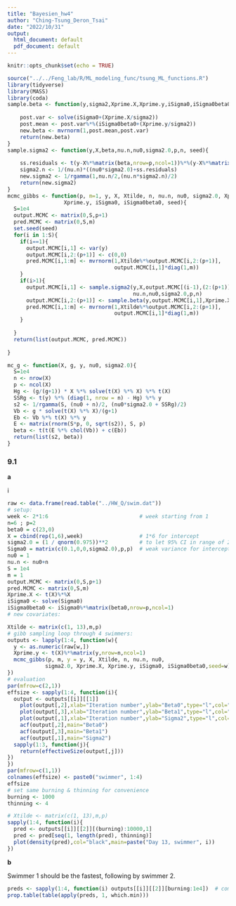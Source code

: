 ---
title: "Bayesien_hw4"
author: "Ching-Tsung_Deron_Tsai"
date: "2022/10/31"
output:
  html_document: default
  pdf_document: default
---

```{r setup, include=FALSE}
knitr::opts_chunk$set(echo = TRUE)
```

```{r packages, message=FALSE, warning=FALSE}
source("../../Feng_lab/R/ML_modeling_func/tsung_ML_functions.R")
library(tidyverse)
library(MASS)
library(coda)
sample.beta <- function(y,sigma2,Xprime.X,Xprime.y,iSigma0,iSigma0beta0){
	
	post.var <- solve(iSigma0+(Xprime.X/sigma2))
	post.mean <- post.var%*%(iSigma0beta0+(Xprime.y/sigma2))
	new.beta <- mvrnorm(1,post.mean,post.var)
	return(new.beta)
}
sample.sigma2 <- function(y,X,beta,nu.n,nu0,sigma2.0,p,n, seed){
	
	ss.residuals <- t(y-X%*%matrix(beta,nrow=p,ncol=1))%*%(y-X%*%matrix(beta,nrow=p,ncol=1))
	sigma2.n <- 1/(nu.n)*((nu0*sigma2.0)+ss.residuals)
	new.sigma2 <- 1/rgamma(1,nu.n/2,(nu.n*sigma2.n)/2)
	return(new.sigma2)
}
mcmc_gibbs <- function(p, m=1, y, X, Xtilde, n, nu.n, nu0, sigma2.0, Xprime.X,
                  Xprime.y, iSigma0, iSigma0beta0, seed){
  S=1e4
  output.MCMC <- matrix(0,S,p+1)
  pred.MCMC <- matrix(0,S,m)
  set.seed(seed)
  for(i in 1:S){
    if(i==1){
      output.MCMC[i,1] <- var(y)
      output.MCMC[i,2:(p+1)] <- c(0,0)
      pred.MCMC[i,1:m] <- mvrnorm(1,Xtilde%*%output.MCMC[i,2:(p+1)],
                                  output.MCMC[i,1]*diag(1,m))
    }
    if(i>1){
      output.MCMC[i,1] <- sample.sigma2(y,X,output.MCMC[(i-1),(2:(p+1))],
                                        nu.n,nu0,sigma2.0,p,n)
      output.MCMC[i,2:(p+1)] <- sample.beta(y,output.MCMC[i,1],Xprime.X,Xprime.y,iSigma0,iSigma0beta0)
      pred.MCMC[i,1:m] <- mvrnorm(1,Xtilde%*%output.MCMC[i,2:(p+1)],
                                  output.MCMC[i,1]*diag(1,m))
    }
    
  }
  return(list(output.MCMC, pred.MCMC))
  
}

mc_g <- function(X, g, y, nu0, sigma2.0){
  S=1e4
  n <- nrow(X)
  p <- ncol(X)
  Hg <- (g/(g+1)) * X %*% solve(t(X) %*% X) %*% t(X)
  SSRg <- t(y) %*% (diag(1, nrow = n) - Hg) %*% y
  s2 <- 1/rgamma(S, (nu0 + n)/2, (nu0*sigma2.0 + SSRg)/2)
  Vb <- g * solve(t(X) %*% X)/(g+1)
  Eb <- Vb %*% t(X) %*% y
  E <- matrix(rnorm(S*p, 0, sqrt(s2)), S, p)
  beta <- t(t(E %*% chol(Vb)) + c(Eb))
  return(list(s2, beta))
}
```

### 9.1

**a**

i

```{r a1}
raw <- data.frame(read.table("../HW_Q/swim.dat"))
# setup:
week <- 2*1:6                             # week starting from 1
n=6 ; p=2
beta0 = c(23,0)                           
X = cbind(rep(1,6),week)                  # 1*6 for intercept
sigma2.0 = (1 / qnorm(0.975))**2          # to let 95% CI in range of 22-24
Sigma0 = matrix(c(0.1,0,0,sigma2.0),p,p)  # weak variance for intercept
nu0 = 1
nu.n <- nu0+n
S = 1e4
m = 1
output.MCMC <- matrix(0,S,p+1)
pred.MCMC <- matrix(0,S,m)
Xprime.X <- t(X)%*%X
iSigma0 <- solve(Sigma0)
iSigma0beta0 <- iSigma0%*%matrix(beta0,nrow=p,ncol=1)
# new covariates:

Xtilde <- matrix(c(1, 13),m,p)
# gibb sampling loop through 4 swimmers:
outputs <- lapply(1:4, function(w){
  y <- as.numeric(raw[w,])
  Xprime.y <- t(X)%*%matrix(y,nrow=n,ncol=1)
  mcmc_gibbs(p, m, y = y, X, Xtilde, n, nu.n, nu0,
            sigma2.0, Xprime.X, Xprime.y, iSigma0, iSigma0beta0,seed=w)
})
# evaluation
par(mfrow=c(2,1))
effsize <- sapply(1:4, function(i){
  output <- outputs[[i]][[1]]
    plot(output[,2],xlab="Iteration number",ylab="Beta0",type="l",col="black")
    plot(output[,3],xlab="Iteration number",ylab="Beta1",type="l",col="black")
    plot(output[,1],xlab="Iteration number",ylab="Sigma2",type="l",col="black")
    acf(output[,2],main="Beta0")
    acf(output[,3],main="Beta1")
    acf(output[,1],main="Sigma2")
  sapply(1:3, function(j){
    return(effectiveSize(output[,j]))
})
})
par(mfrow=c(1,1))
colnames(effsize) <- paste0("swimmer", 1:4)
effsize
# set same burning & thinning for convenience
burning <- 1000
thinning <- 4
```

```{r a2}
# Xtilde <- matrix(c(1, 13),m,p)
sapply(1:4, function(i){
  pred <- outputs[[i]][[2]][(burning):10000,1]
  pred <- pred[seq(1, length(pred), thinning)]
  plot(density(pred),col="black",main=paste("Day 13, swimmer", i))
})
```

**b**

Swimmer 1 should be the fastest, following by swimmer 2.

```{r 1b}
preds <- sapply(1:4, function(i) outputs[[i]][[2]][burning:1e4])  # combine the predicted values
prop.table(table(apply(preds, 1, which.min)))
```




